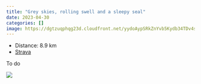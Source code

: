 ```yaml
---
title: "Grey skies, rolling swell and a sleepy seal"
date: 2023-04-30
categories: []
image: https://dgtzuqphqg23d.cloudfront.net/yydoAypSRkZnYvb5Kydb34TDv4spoD8X5KGJPgLM1Pw-768x576.jpg
---
```


- Distance: 8.9 km
- [Strava](https://www.strava.com/activities/8983057480)

To do

![](https://dgtzuqphqg23d.cloudfront.net/yydoAypSRkZnYvb5Kydb34TDv4spoD8X5KGJPgLM1Pw-768x576.jpg)



